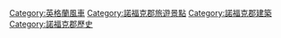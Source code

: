 {{GeoGroup|level=0}}
{{Commons cat|Windmills in Norfolk}}

[[Category:英格蘭風車|Category:英格蘭風車]]
[[Category:諾福克郡旅遊景點|Category:諾福克郡旅遊景點]]
[[Category:諾福克郡建築|Category:諾福克郡建築]]
[[Category:諾福克郡歷史|Category:諾福克郡歷史]]